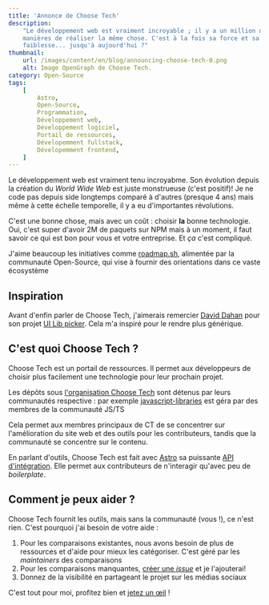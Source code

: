 ```yaml
---
title: 'Annonce de Choose Tech'
description:
    "Le développement web est vraiment incroyable ; il y a un million de
    manières de réaliser la même chose. C'est à la fois sa force et sa
    faiblesse... jusqu'à aujourd'hui ?"
thumbnail:
    url: /images/content/en/blog/announcing-choose-tech-0.png
    alt: Image OpenGraph de Choose Tech.
category: Open-Source
tags:
    [
        Astro,
        Open-Source,
        Programmation,
        Développement web,
        Développement logiciel,
        Portail de ressources,
        Dévelopemment fullstack,
        Dévelopemment frontend,
    ]
---
```


Le développement web est vraiment tenu incroyabme. Son évolution depuis la
création du _World Wide Web_ est juste monstrueuse (c'est positif)! Je ne code
pas depuis side longtemps comparé à d'autres (presque 4 ans) mais même à cette
échelle temporelle, il y a eu d'importantes révolutions.

C'est une bonne chose, mais avec un coût : choisir **la** bonne technologie.
Oui, c'est super d'avoir 2M de paquets sur NPM mais à un moment, il faut savoir
ce qui est bon pour vous et votre entreprise. Et _ça_ c'est compliqué.

J'aime beaucoup les initiatives comme [roadmap.sh](https://roadmap.sh/),
alimentée par la communauté Open-Source, qui vise à fournir des orientations
dans ce vaste écosystème

## Inspiration

Avant d'enfin parler de Choose Tech, j'aimerais remercier
[David Dahan](https://david-dahan.com/) pour son projet
[UI Lib picker](https://ui-libs.vercel.app/). Cela m'a inspiré pour le rendre
plus générique.

## C'est quoi Choose Tech ?

Choose Tech est un portail de ressources. Il permet aux développeurs de choisir
plus facilement une technologie pour leur prochain projet.

Les dépôts sous [l'organisation Choose Tech](https://github.com/choose-tech)
sont détenus par leurs communautés respective : par exemple
[javascript-libraries](https://github.com/choose-tech/javascript-libraries) est
géra par des membres de la communauté JS/TS

Cela permet aux membres principaux de CT de se concentrer sur l'amélioration du
site web et des outils pour les contributeurs, tandis que la communauté se
concentre sur le contenu.

En parlant d'outils, Choose Tech est fait avec [Astro](https://astro.build) sa
puissante
[API d'intégration](https://docs.astro.build/en/reference/integrations-reference/).
Elle permet aux contributeurs de n'interagir qu'avec peu de _boilerplate_.

## Comment je peux aider ?

Choose Tech fournit les outils, mais sans la communauté (vous !), ce n'est rien.
C'est pourquoi j'ai besoin de votre aide :

1. Pour les comparaisons existantes, nous avons besoin de plus de ressources et
   d'aide pour mieux les catégoriser. C'est géré par les _maintainers_ des
   comparaisons
2. Pour les comparaisons manquantes,
   [créer une _issue_](https://github.com/choose-tech/choose-tech/issues/new/choose)
   et je l'ajouterai!
3. Donnez de la visibilité en partageant le projet sur les médias sociaux

C'est tout pour moi, profitez bien et
[jetez un œil](https://choose-tech.com/#comparisons) !
